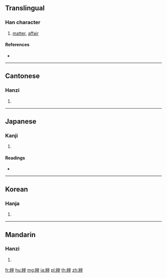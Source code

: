 {{character info/new}}
==Translingual==

===Han character===
{{Han char|rn=120|rad=糸|as=10|sn=16|four=23941|canj=VFJYJ}}

# [[matter]], [[affair]]

====References====
* {{Han ref|kx=0934.200|dkj=27781|dj=1373.050|hdz=53440.060|uh=7E21|ud=32289|bh=EACD|bd=60109}}

----

==Cantonese==

===Hanzi===
{{yue-hanzi|jyut=zoi2|y=joi2}}

# {{defn|lang=yue|sort=糸10}}

----

==Japanese==

===Kanji===
{{ja-kanji|grade=|rs=糸10}}

# {{defn|lang=ja|sort=糸10}}

====Readings====
* {{ja-readings|on=[[さい]] (sai)|kun=[[こと]] (koto)|nanori=}}

----

==Korean==

===Hanja===
{{ko-hanja|hangeul=재|eumhun=|rv=jae|mr=chae|y=cay}}

# {{defn|lang=ko|sort=糸10}}

----

==Mandarin==

===Hanzi===
{{cmn-hanzi|pin=[[zǎi]] ([[zai3]])|wg=tsai<sup>3</sup>}}

# {{defn|lang=cmn|sort=糸10}}

[[fr:縡]]
[[hu:縡]]
[[mg:縡]]
[[ja:縡]]
[[pl:縡]]
[[th:縡]]
[[zh:縡]]